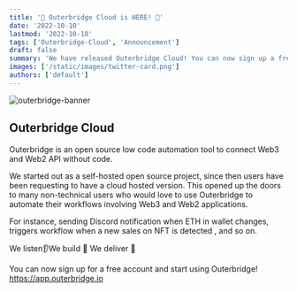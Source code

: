 ```yaml
---
title: '🎉 Outerbridge Cloud is HERE! 🎉'
date: '2022-10-10'
lastmod: '2022-10-10'
tags: ['Outerbridge-Cloud', 'Announcement']
draft: false
summary: 'We have released Outerbridge Cloud! You can now sign up a free account and use Outerbridge without the hassle of hosting yourself'
images: ['/static/images/twitter-card.png']
authors: ['default']
---
```


![outerbridge-banner](/static/images/twitter-card.png)

## Outerbridge Cloud

Outerbridge is an open source low code automation tool to connect Web3 and Web2 API without code.

We started out as a self-hosted open source project, since then users have been requesting to have a cloud hosted version. This opened up the doors to many non-technical users who would love to use Outerbridge to automate their workflows involving Web3 and Web2 applications.

For instance, sending Discord notification when ETH in wallet changes, triggers workflow when a new sales on NFT is detected , and so on.

We listen👂We build 🧱 We deliver 🚀

You can now sign up for a free account and start using Outerbridge!
https://app.outerbridge.io
